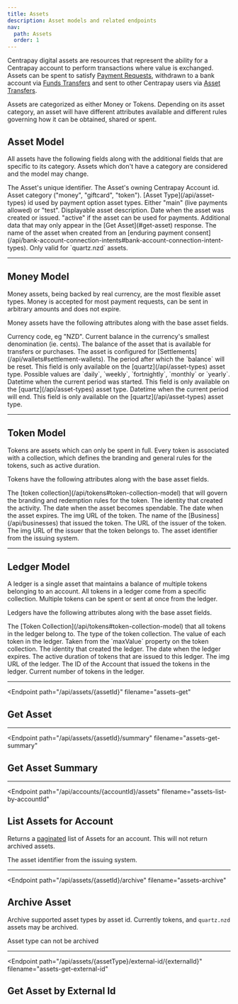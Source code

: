 ```yaml
---
title: Assets
description: Asset models and related endpoints
nav:
  path: Assets
  order: 1
---
```



Centrapay digital assets are resources that represent the ability for a
Centrapay account to perform transactions where value is exchanged. Assets can
be spent to satisfy [Payment Requests](/api/payment-requests), withdrawn to a bank account via
[Funds Transfers](/api/funds-transfers) and sent to other Centrapay users via [Asset Transfers](/api/asset-transfers).

Assets are categorized as either Money or Tokens. Depending on its
asset category, an asset will have different attributes available and different
rules governing how it can be obtained, shared or spent.

## Asset Model

All assets have the following fields along with the additional fields that are
specific to its category. Assets which don't have a category are considered <Badge type="experimental" />
and the model may change.


<Properties>
  <Property name="id" type="string">
    The Asset's unique identifier.
  </Property>

  <Property name="accountId" type="string">
    The Asset's owning Centrapay Account id.
  </Property>

  <Property name="category" type="string">
    Asset category ("money", "giftcard", "token").
  </Property>

  <Property name="type" type="string">
    [Asset Type](/api/asset-types) id used by payment option asset types.
  </Property>

  <Property name="liveness" type="string">
    Either "main" (live payments allowed) or "test".
  </Property>

  <Property name="description" type="string">
    Displayable asset description.
  </Property>

  <Property name="createdAt" type="timestamp">
    Date when the asset was created or issued.
  </Property>

  <Property name="status" type="string">
    "active" if the asset can be used for payments.
  </Property>

  <Property name="meta" type="object" experimental="true">
    Additional data that may only appear in the [Get Asset](#get-asset) response.
  </Property>

  <Property name="name" type="string" experimental="true">
    The name of the asset when created from an [enduring payment consent](/api/bank-account-connection-intents#bank-account-connection-intent-types). Only valid for `quartz.nzd` assets.
  </Property>
</Properties>

---

## Money Model

Money assets, being backed by real currency, are the most flexible asset types.
Money is accepted for most payment requests, can be sent in arbitrary amounts
and does not expire.

Money assets have the following attributes along with the base asset fields.


<Properties>
  <Property name="currency" type="string">
    Currency code, eg "NZD".
  </Property>

  <Property name="balance" type="BigNumber">
    Current balance in the currency's smallest denomination (ie. cents).
  </Property>

  <Property name="availableBalance" type="BigNumber">
    The balance of the asset that is available for transfers or purchases.
  </Property>

  <Property name="settlement" type="boolean" experimental>
    The asset is configured for [Settlements](/api/wallets#settlement-wallets).
  </Property>

  <Property name="period" type="string" experimental>
    The period after which the `balance` will be reset. This field is only available on the [quartz](/api/asset-types) asset type. Possible values are `daily`, `weekly`, `fortnightly`, `monthly` or `yearly`.
  </Property>

  <Property name="periodStartedAt" type="timestamp" experimental>
    Datetime when the current period was started. This field is only available on the [quartz](/api/asset-types) asset type.
  </Property>

  <Property name="periodEndingAt" type="timestamp" experimental>
    Datetime when the current period will end. This field is only available on the [quartz](/api/asset-types) asset type.
  </Property>
</Properties>

---

## Token Model <Badge type="experimental"/>

Tokens are assets which can only be spent in full. Every token is associated with a collection, which defines the branding and general rules for the tokens, such as active duration.

Tokens have the following attributes along with the base asset fields.


<Properties>
  <Property name="collectionId" type="string">
    The [token collection](/api/tokens#token-collection-model) that will govern the branding and redemption rules for the token.
  </Property>

  <Property name="createdBy" type="crn">
    The identity that created the activity.
  </Property>

  <Property name="activeFrom" type="timestamp">
    The date when the asset becomes spendable.
  </Property>

  <Property name="expiresAt" type="timestamp">
    The date when the asset expires.
  </Property>

  <Property name="img" type="string">
    The img URL of the token.
  </Property>

  <Property name="issuer" type="string">
    The name of the [Business](/api/businesses) that issued the token.
  </Property>

  <Property name="issuerWebsite" type="String">
    The URL of the issuer of the token.
  </Property>

  <Property name="issuerImg" type="string">
    The img URL of the issuer that the token belongs to.
  </Property>

  <Property name="externalId" type="String">
    The asset identifier from the issuing system.
  </Property>
</Properties>

---

## Ledger Model <Badge type="experimental"/>

A ledger is a single asset that maintains a balance of multiple tokens belonging to an account. All tokens in a ledger come from a specific collection. Multiple tokens can be spent or sent at once from the ledger.

Ledgers have the following attributes along with the base asset fields.

<Properties>
  <Property name="collectionId" type="string">
    The [Token Collection](/api/tokens#token-collection-model) that all tokens in the ledger belong to.
  </Property>

  <Property name="collectionType" type="string">
    The type of the token collection.
  </Property>

  <Property name="tokenValue" type="monetary">
    The value of each token in the ledger. Taken from the `maxValue` property on the token collection.
  </Property>

  <Property name="createdBy" type="crn">
    The identity that created the ledger.
  </Property>

  <Property name="expiresAt" type="timestamp">
    The date when the ledger expires.
  </Property>

  <Property name="balanceExpiresAfter" type="object">
    The active duration of tokens that are issued to this ledger.
  </Property>

  <Property name="img" type="string">
    The img URL of the ledger.
  </Property>

  <Property name="issuerAccountId" type="string">
    The ID of the Account that issued the tokens in the ledger.
  </Property>

  <Property name="balance" type="BigNumber">
    Current number of tokens in the ledger.
  </Property>

</Properties>

---

<Endpoint
  path="/api/assets/{assetId}"
  filename="assets-get"
>
  ## Get Asset
</Endpoint>

---

<Endpoint
  path="/api/assets/{assetId}/summary"
  filename="assets-get-summary"
>
  ## Get Asset Summary
</Endpoint>

---

<Endpoint
  path="/api/accounts/{accountId}/assets"
  filename="assets-list-by-accountId"
>
  ## List Assets for Account

  Returns a [paginated](/api/pagination) list of Assets for an account. This will not return archived assets.

  <Properties>
    <Property name="externalId" type="string">
      The asset identifier from the issuing system.
    </Property>
  </Properties>
</Endpoint>

---

<Endpoint
  path="/api/assets/{assetId}/archive"
  filename="assets-archive"
>
  ## Archive Asset

  Archive supported asset types by asset id. Currently tokens, and `quartz.nzd` assets may be archived.

  <Properties heading="Errors">
    <Error code="403" message="UNSUPPORTED_ASSET_TYPE">
      Asset type can not be archived
    </Error>
  </Properties>
</Endpoint>

---

<Endpoint
  path="/api/assets/{assetType}/external-id/{externalId}"
  filename="assets-get-external-id"
>
  ## Get Asset by External Id
</Endpoint>
